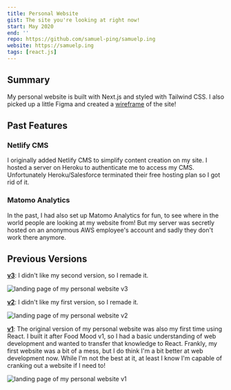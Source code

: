 ```yaml
---
title: Personal Website
gist: The site you're looking at right now!
start: May 2020
end: ''
repo: https://github.com/samuel-ping/samuelp.ing
website: https://samuelp.ing
tags: [react.js]
---
```


## Summary

My personal website is built with Next.js and styled with Tailwind CSS. I also picked up a little Figma and created a [wireframe](https://www.figma.com/file/jTaIHRr5oJLSE8uI1eg0YJ/personal-site?type=design&node-id=0%3A1&mode=design&t=BTqMOZDl8YAzO1H5-1) of the site!

## Past Features

### Netlify CMS

I originally added Netlify CMS to simplify content creation on my site. I hosted a server on Heroku to authenticate me to access my CMS. Unfortunately Heroku/Salesforce terminated their free hosting plan so I got rid of it.

### Matomo Analytics

In the past, I had also set up Matomo Analytics for fun, to see where in the world people are looking at my website from! But my server was secretly hosted on an anonymous AWS employee's account and sadly they don't work there anymore.

## Previous Versions

**[v3](https://v3.samuelp.ing/)**: I didn't like my second version, so I remade it.

![landing page of my personal website v3](/assets/projects/personal-website-v3.png)

**[v2](https://v2.samuelp.ing/)**: I didn't like my first version, so I remade it.

![landing page of my personal website v2](/assets/projects/personal-website-v2.png)

**[v1](https://samuel-ping.github.io/personal-website-v1)**: The original version of my personal website was also my first time using React. I built it after Food Mood v1, so I had a basic understanding of web development and wanted to transfer that knowledge to React. Frankly, my first website was a bit of a mess, but I do think I'm a bit better at web development now. While I'm not the best at it, at least I know I'm capable of cranking out a website if I need to!

![landing page of my personal website v1](/assets/projects/personal-website-v1.png)
